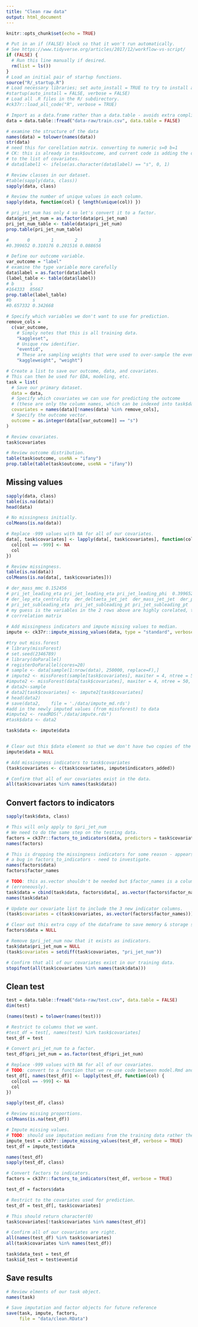 ```yaml
---
title: "Clean raw data"
output: html_document
---
```


```r
knitr::opts_chunk$set(echo = TRUE)

# Put in an if (FALSE) block so that it won't run automatically.
# See https://www.tidyverse.org/articles/2017/12/workflow-vs-script/
if (FALSE) {
  # Run this line manually if desired.
  rm(list = ls())
}
# Load an initial pair of startup functions.
source("R/_startup.R")
# Load necessary libraries; set auto_install = TRUE to try to install any needed packages.
#startup(auto_install = FALSE, verbose = FALSE)
# Load all .R files in the R/ subdirectory.
#ck37r::load_all_code("R", verbose = TRUE)
```

```r

# Import as a data.frame rather than a data.table - avoids extra complication.
data = data.table::fread("data-raw/train.csv", data.table = FALSE)

# examine the structure of the data
names(data) = tolower(names(data))
str(data)
# need this for corellation matrix. converting to numeric s=0 b=1
# CK: this is already in task$outcome, and current code is adding the outcome
# to the list of covariates.
# data$label1 <- ifelse(as.character(data$label) == "s", 0, 1)

# Review classes in our dataset.
#table(sapply(data, class))
sapply(data, class)

# Review the number of unique values in each column.
sapply(data, function(col) { length(unique(col)) })

# pri_jet_num has only 4 so let's convert it to a factor.
data$pri_jet_num = as.factor(data$pri_jet_num)
pri_jet_num_table <- table(data$pri_jet_num)
prop.table(pri_jet_num_table)

#       0        1        2        3 
#0.399652 0.310176 0.201516 0.088656
```

```r
# Define our outcome variable.
var_outcome = "label"
# examine the type variable more carefully
data$label = as.factor(data$label)
(label_table <- table(data$label))
# b      s 
#164333  85667
prop.table(label_table)
#b        s 
#0.657332 0.342668

# Specify which variables we don't want to use for prediction.
remove_cols =
  c(var_outcome,
    # Simply notes that this is all training data.
    "kaggleset",
    # Unique row identifier.
    "eventid",
    # These are sampling weights that were used to over-sample the event data (because the outcome is rare)
    "kaggleweight", "weight")

# Create a list to save our outcome, data, and covariates.
# This can then be used for EDA, modeling, etc.
task = list(
  # Save our primary dataset.
  data = data,
  # Specify which covariates we can use for predicting the outcome
  # (these are only the column names, which can be indexed into task$data).
  covariates = names(data)[!names(data) %in% remove_cols],
  # Specify the outcome vector.
  outcome = as.integer(data[[var_outcome]] == "s")
)

# Review covariates.
task$covariates

# Review outcome distribution.
table(task$outcome, useNA = "ifany")
prop.table(table(task$outcome, useNA = "ifany"))
```

## Missing values

```r
sapply(data, class)
table(is.na(data)) 
head(data)

# No missingness initially.
colMeans(is.na(data))

# Replace -999 values with NA for all of our covariates.
data[, task$covariates] <- lapply(data[, task$covariates], function(col) {
  col[col == -999] <- NA
  col
})

# Review missingness.
table(is.na(data))
colMeans(is.na(data[, task$covariates]))

# der_mass_mmc 0.152456 
# pri_jet_leading_eta pri_jet_leading_eta pri_jet_leading_phi  0.399652 
# der_lep_eta_centrality  der_deltaeta_jet_jet  der_mass_jet_jet  der_prodeta_jet_jet 0.709828
# pri_jet_subleading_eta  pri_jet_subleading_pt pri_jet_subleading_pt  0.709828
# my guess is the variables in the 2 rows above are highly corelated, they have same percentage of missing. 
# corrrelation matrix
 
# Add missingness indicators and impute missing values to median.
impute <- ck37r::impute_missing_values(data, type = "standard", verbose = TRUE)

#try out miss.forest 
# library(missForest)
# set.seed(2346789)
# library(doParallel)
# registerDoParallel(cores=20)
# sample <- data[sample(1:nrow(data), 250000, replace=F),]
# impute2 <- missForest(sample[task$covariates], maxiter = 4, ntree = 50, verbose = F, parallelize='forests', nodesize = c(100, 100))
#impute2 <- missForest(data[task$covariates], maxiter = 4, ntree = 50, verbose = F, parallelize='forests',nodesize = c(100, 100))
# data2<-sample
# data2[task$covariates] <- impute2[task$covariates]
# head(data2)
# save(data2,    file = './data/impute_md.rds') 
#add in the newly imputed values (from missforest) to data
#impute2 <- readRDS("./data/impute.rds")
#task$data <- data2

task$data <- impute$data


# Clear out this $data element so that we don't have two copies of the data.
impute$data = NULL

# Add missingness indicators to task$covariates
(task$covariates <- c(task$covariates, impute$indicators_added))

# Confirm that all of our covariates exist in the data.
all(task$covariates %in% names(task$data))

```

## Convert factors to indicators

```r

sapply(task$data, class)

# This will only apply to $pri_jet_num
# We need to do the same step on the testing data.
factors = ck37r::factors_to_indicators(data, predictors = task$covariates, verbose = TRUE)
names(factors)

# This is dropping the missingness indicators for some reason - appears to be
# a bug in factors_to_indicators - need to investigate.
names(factors$data)
factors$factor_names

# TODO: this as.vector shouldn't be needed but $factor_names is a column matrix
# (erroneously).
task$data = cbind(task$data, factors$data[, as.vector(factors$factor_names)])
names(task$data)

# Update our covariate list to include the 3 new indicator columns.
(task$covariates = c(task$covariates, as.vector(factors$factor_names)))

# Clear out this extra copy of the dataframe to save memory & storage size.
factors$data = NULL

# Remove $pri_jet_num now that it exists as indicators.
task$data$pri_jet_num = NULL
(task$covariates = setdiff(task$covariates, "pri_jet_num"))

# Confirm that all of our covariates exist in our training data.
stopifnot(all(task$covariates %in% names(task$data)))
```

## Clean test

```r
test = data.table::fread("data-raw/test.csv", data.table = FALSE)
dim(test)

(names(test) = tolower(names(test)))

# Restrict to columns that we want.
#test_df = test[, names(test) %in% task$covariates]
test_df = test

# Convert pri_jet_num to a factor.
test_df$pri_jet_num = as.factor(test_df$pri_jet_num)

# Replace -999 values with NA for all of our covariates.
# TODO: convert to a function that we re-use code between model.Rmd and clean.Rmd.
test_df[, names(test_df)] <- lapply(test_df, function(col) {
  col[col == -999] <- NA
  col
})

sapply(test_df, class)

# Review missing proportions.
colMeans(is.na(test_df))

# Impute missing values.
# TODO: should use imputation medians from the training data rather the test data.
impute_test = ck37r::impute_missing_values(test_df, verbose = TRUE)
test_df = impute_test$data

names(test_df)
sapply(test_df, class)

# Convert factors to indicators.
factors = ck37r::factors_to_indicators(test_df, verbose = TRUE)

test_df = factors$data

# Restrict to the covariates used for prediction.
test_df = test_df[, task$covariates]

# This should return character(0)
task$covariates[!task$covariates %in% names(test_df)]

# Confirm all of our covariates are right.
all(names(test_df) %in% task$covariates)
all(task$covariates %in% names(test_df))

task$data_test = test_df
task$id_test = test$eventid
```

## Save results

```r
# Review elments of our task object.
names(task)

# Save imputation and factor objects for future reference
save(task, impute, factors,
     file = "data/clean.RData")
```
